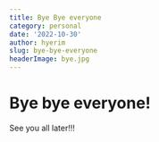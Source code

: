 ---
title: Bye Bye everyone
category: personal
date: '2022-10-30'
author: hyerim
slug: bye-bye-everyone
headerImage: bye.jpg
---

# Bye bye everyone!

See you all later!!!
